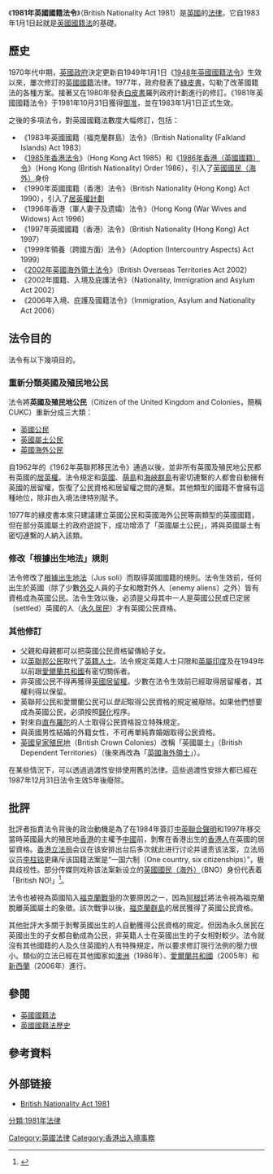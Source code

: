 {{refimprove|time=2018-03-20}}
{{英国国籍和国籍法}}
《'''1981年英國國籍法令'''》（British Nationality Act 1981）是[[英國|英國]]的[[法律|法律]]。它自1983年1月1日起就是[[英國國籍法|英國國籍法]]的基礎。

== 歷史 ==
1970年代中期，[[英國政府|英國政府]]決定更新自1949年1月1日《[[1948年英國國籍法令|1948年英國國籍法令]]》生效以來，屢次修訂的[[英國國籍|英國國籍]]法律。1977年，政府發表了[[綠皮書|綠皮書]]，勾勒了改革國籍法的各種方案。接著又在1980年發表[[白皮書|白皮書]]羅列政府計劃進行的修訂。《1981年英國國籍法令》于1981年10月31日獲得[[御准|御准]]，並在1983年1月1日正式生效。

之後的多項法令，對英國國籍法數度大幅修訂，包括：
*《1983年英國國籍（福克蘭群島）法令》（British Nationality (Falkland Islands) Act 1983）
*《[https://web.archive.org/web/20070712072204/http://www.coe.int/T/E/Legal_Affairs/Legal_co-operation/Foreigners_and_citizens/Nationality/Documents/National_legislation/UK%20Hong%20Kong%20Act%201985.pdf 1985年香港法令]》（Hong Kong Act 1985）和《[https://web.archive.org/web/20081003045618/http://www.britishcitizen.info/HKBNO1986.pdf 1986年香港（英國國籍）令]》（Hong Kong (British Nationality) Order 1986），引入了[[英國國民（海外）|英國國民（海外）]]身份
*《1990年英國國籍（香港）法令》（British Nationality (Hong Kong) Act 1990），引入了[[居英權計劃|居英權計劃]]
*《1996年香港（軍人妻子及遗孀）法令》（Hong Kong (War Wives and Widows) Act 1996）
*《1997年英國國籍（香港）法令》（British Nationality (Hong Kong) Act 1997）
*《1999年領養（跨國方面）法令》（Adoption (Intercountry Aspects) Act 1999）
*《[[2002年英國海外領土法令|2002年英國海外領土法令]]》（British Overseas Territories Act 2002）
*《2002年國籍、入境及庇護法令》（Nationality, Immigration and Asylum Act 2002）
*《2006年入境、庇護及國籍法令》（Immigration, Asylum and Nationality Act 2006）

== 法令目的 ==
法令有以下幾項目的。
=== 重新分類英國及殖民地公民 ===
法令將'''英國及殖民地公民'''（Citizen of the United Kingdom and Colonies，簡稱CUKC）重新分成三大類：
*[[英國公民|英國公民]]
*[[英國屬土公民|英國屬土公民]]
* [[英國海外公民|英國海外公民]]
自1962年的《1962年英聯邦移民法令》通過以後，並非所有英國及殖民地公民都有英國的[[居英權|居英權]]。法令規定和[[英國|英國]]、[[萌島|萌島]]和[[海峽群島|海峽群島]]有密切連繫的人都會自動擁有英國的居留權，恢復了公民資格和居留權之間的連繫。其他類型的國籍不會擁有這種地位，除非由入境法律特別賦予。

1977年的綠皮書本來只建議建立英國公民和英國海外公民等兩類型的英國國籍，但在部分英國屬土的政府遊說下，成功增添了「英國屬土公民」，將與英國屬土有密切連繫的人納入該類。

=== 修改「根據出生地法」規則 ===
法令修改了[[根據出生地法|根據出生地法]]（Jus soli）而取得英國國籍的規則。法令生效前，任何出生於英國（除了少數[[外交|外交]]人員的子女和敵對外人〔enemy aliens〕之外）皆有資格成為英國公民。法令生效以後，必須是父母其中一人是英國公民或已定居（settled）英國的人（[[永久居留權|永久居民]]）才有英國公民資格。
=== 其他修訂 ===
*父親和母親都可以把英國公民資格留傳給子女。
*以[[英聯邦公民|英聯邦公民]]取代了[[英籍人士|英籍人士]]。法令規定英籍人士只限和[[英屬印度|英屬印度]]及在1949年以前跟[[愛爾蘭共和國|愛爾蘭共和國]]有密切關係者。
*非英國公民不得再獲得[[英國居留權|英國居留權]]。少數在法令生效前已經取得居留權者，其權利得以保留。
*英聯邦公民和愛爾蘭公民可以''登記''取得公民資格的規定被廢除。如果他們想要成為英國公民，必須按照[[歸化|歸化]]程序。
*對來自[[直布羅陀|直布羅陀]]的人士取得公民資格設立特殊規定。
*與英國男性結婚的外籍女性，不可再單純靠婚姻取得公民資格。
*[[英國皇家殖民地|英國皇家殖民地]]（British Crown Colonies）改稱「英國屬土」（British Dependent Territories）（後來再改為「[[英國海外領土|英國海外領土]]」）。

在某些情況下，可以透過過渡性安排使用舊的法律。這些過渡性安排大都已經在1987年12月31日法令生效5年後廢除。

== 批評 ==
批評者指責法令背後的政治動機是為了在1984年簽訂[[中英聯合聲明|中英聯合聲明]]和1997年移交當時英國最大的殖民地[[香港|香港]]的主權予[[中國|中國]]前，剝奪在香港出生的[[香港人|香港人]]在英國的居留資格。[[香港立法局|香港立法局]]会议在该安排出台后多次就此进行讨论并谴责该法案，立法局议员[[李柱铭|李柱铭]]更痛斥该国籍法案是“一国六制（One country, six citizenships）”，极具歧视性。部分传媒则戏称该法案新设立的[[英國國民（海外）|英國國民（海外）]]（BNO）身份代表着「British NO!」<ref>{{cite web|title=四個葬禮及一個婚禮 - 葉劉淑儀回憶錄|url=https://books.google.com/books?id=3aixAAAAQBAJ&pg=PA40&lpg=PA40&dq=%E6%9D%8E%E6%9F%B1%E9%93%AD+%E8%8B%B1%E5%9B%BD%E5%9B%BD%E7%B1%8D%E6%B3%95&source=bl&ots=OD4tWMs19A&sig=Ip4e7eLFZrqHxbT_DN7x3qmRl_g&hl=en&sa=X&ved=0ahUKEwjm5IvA0PnZAhWxm-AKHUaWDSYQ6AEIaTAG#v=onepage&q=%E6%9D%8E%E6%9F%B1%E9%93%AD%20%E8%8B%B1%E5%9B%BD%E5%9B%BD%E7%B1%8D%E6%B3%95&f=false|author=[[葉劉淑儀|葉劉淑儀]]|publisher=明報出版社|year=2008|isbn=9789628993628|accessdate=2018-03-20|archive-date=2019-11-29|archive-url=https://web.archive.org/web/20191129190132/https://books.google.com/books?id=3aixAAAAQBAJ&pg=PA40&lpg=PA40&dq=%E6%9D%8E%E6%9F%B1%E9%93%AD+%E8%8B%B1%E5%9B%BD%E5%9B%BD%E7%B1%8D%E6%B3%95&source=bl&ots=OD4tWMs19A&sig=Ip4e7eLFZrqHxbT_DN7x3qmRl_g&hl=en&sa=X&ved=0ahUKEwjm5IvA0PnZAhWxm-AKHUaWDSYQ6AEIaTAG#v=onepage&q=%E6%9D%8E%E6%9F%B1%E9%93%AD%20%E8%8B%B1%E5%9B%BD%E5%9B%BD%E7%B1%8D%E6%B3%95&f=false|dead-url=no}}</ref>{{rp|40}}。

法令也被視為英國陷入[[福克蘭戰爭|福克蘭戰爭]]的次要原因之一，因為[[阿根廷|阿根廷]]將法令視為福克蘭脫離英國屬土的象徵。該次戰爭以後，[[福克蘭群島|福克蘭群島]]的居民獲得了英國公民資格。

其他批評大多關于剝奪英國出生的人自動獲得公民資格的規定。但因為永久居民在英國出生的子女都自動成為公民，非英籍人士在英國出生的子女相對較少。法令就沒有其他國籍的人及久住英國的人有特殊規定，所以要求修訂現行法例的壓力很小。類似的立法已經在其他國家如[[澳洲|澳洲]]（1986年）、[[愛爾蘭共和國|愛爾蘭共和國]]（2005年）和[[新西蘭|新西蘭]]（2006年）進行。

== 參閱 ==
*[[英國國籍法|英國國籍法]]
*[[英國國籍法歷史|英國國籍法歷史]]

== 參考資料 ==
{{reflist}}
==外部链接==
*[http://www.statutelaw.gov.uk/content.aspx?LegType=Act+(UK+Public+General)&title=British+Nationality+Act&Year=1981&searchEnacted=0&extentMatchOnly=0&confersPower=0&blanketAmendment=0&sortAlpha=0&TYPE=QS&PageNumber=1&NavFrom=0&parentActiveTextDocId=1360590&ActiveTextDocId=1360590&filesize=478370 British Nationality Act 1981]{{Wayback|url=http://www.statutelaw.gov.uk/content.aspx?LegType=Act+(UK+Public+General)&title=British+Nationality+Act&Year=1981&searchEnacted=0&extentMatchOnly=0&confersPower=0&blanketAmendment=0&sortAlpha=0&TYPE=QS&PageNumber=1&NavFrom=0&parentActiveTextDocId=1360590&ActiveTextDocId=1360590&filesize=478370 |date=20190821141000 }}

[[Category:英國法律|Category:英國法律]]
[[分類:1981年法律|分類:1981年法律]]
[[Category:香港出入境事務|Category:香港出入境事務]]